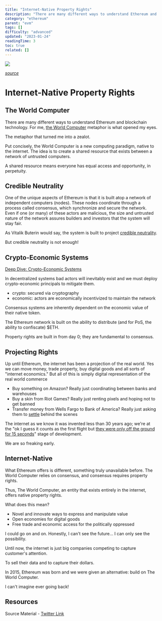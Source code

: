 ```yaml
---
title: "Internet-Native Property Rights"
description: "There are many different ways to understand Ethereum and blockchain technology. For me,  metaphor is what opened my eyes."
category: "ethereum"
parent: "evm"
tags: []
difficulty: "advanced"
updated: "2023-01-24"
readingTime: 3
toc: true
related: []
---
```


![](/images/property-rights-banner.jpg)

[*source*](https://www.cigionline.org/events/intellectual-property-and-new-industrial-revolution-3d-printing-robotics-and-advanced/)

# Internet-Native Property Rights

## The World Computer

There are many different ways to understand Ethereum and blockchain technology. For me, [the World Computer](/ethereum/world-computer) metaphor is what opened my eyes.

The metaphor that turned me into a zealot.

Put concisely, the World Computer is a new computing paradigm, native to the internet. The idea is to create a shared resource that exists between a network of untrusted computers. 

A shared resource means everyone has equal access and opportunity, in perpetuity.

## Credible Neutrality

One of the unique aspects of Ethereum is that it is built atop a network of independent computers (nodes). These nodes coordinate through a process called consensus, which synchronize and secure the network. Even if one (or many) of these actors are malicious, the size and untrusted nature of the network assures builders and investors that the system will stay fair.

As Vitalik Buterin would say, the system is built to project [credible neutrality](/concepts/credible-neutrality).

But credible neutrality is not enough! 

## Crypto-Economic Systems

[Deep Dive: Crypto-Economic Systems](/concepts/crypto-economics)

In decentralized systems bad actors will inevitably exist and we must deploy crypto-economic principals to mitigate them. 

*   crypto: secured via cryptography
*   economic: actors are economically incentivized to maintain the network

Consensus systems are inherently dependent on the economic value of their native token. 

The Ethereum network is built on the ability to distribute (and for PoS, the ability to confiscate) $ETH.

Property rights are built in from day 0; they are fundamental to consensus.

## Projecting Rights

Up until Ethereum, the internet has been a projection of the real world. Yes we can move money, trade property, buy digital goods and all sorts of "internet economics." But all of this is simply digital representation of the real world commerce

*   Buy something on Amazon? Really just coordinating between banks and warehouses
*   Buy a skin from Riot Games? Really just renting pixels and hoping not to get banned
*   Transfer money from Wells Fargo to Bank of America? Really just asking them to [settle](/concepts/settlement) behind the scenes

The internet as we know it was invented less than 30 years ago; we're at the "ok I guess it counts as the first flight but [they were only off the ground for 15 seconds](https://en.wikipedia.org/wiki/Wright_brothers)" stage of development. 

We are so freaking early.

## Internet-Native

What Ethereum offers is different, something truly unavailable before. The World Computer relies on consensus, and consensus requires property rights. 

Thus, The World Computer, an entity that exists entirely in the internet, offers native property rights.

What does this mean? 

*   Novel and innovate ways to express and manipulate value
*   Open economies for digital goods
*   Free trade and economic access for the politically oppressed

I could go on and on. Honestly, I can't see the future... I can only see the possibility.

Until now, the internet is just big companies competing to capture customer's attention. 

To sell their data and to capture their dollars. 

In 2015, Ethereum was born and we were given an alternative: build on The World Computer. 

I can't imagine ever going back!

## Resources

Source Material - [Twitter Link](https://twitter.com/logarithmicrex/status/1555062053030678529)

